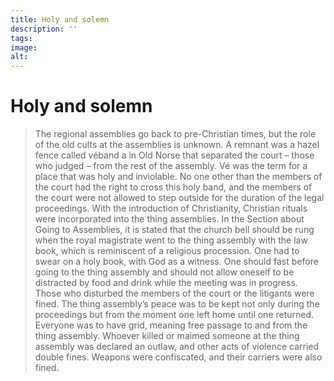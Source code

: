 ```yaml
---
title: Holy and solemn
description: ''
tags:
image: 
alt: 
---
```



# Holy and solemn

<Blockquote
    quote='“And the royal magistrate is to have a great bell rung when he wishes to go to the assembly with a law book .”'
    footer='Section about Going to Assemblies, chapter 3' />

<Spacer height={40}/>
<Container stil="initial side">
    The regional assemblies go back to pre-Christian times, but the role of the old cults at the assemblies is unknown. 
    A remnant was a hazel fence called véband a in Old Norse that separated the court – those who judged – from the rest of the assembly. 
    Vé was the term for a place that was holy and inviolable. 
    No one other than the members of the court had the right to cross this holy band, and the members of the court were not allowed to step outside for the duration of the legal proceedings. 
    With the introduction of Christianity, Christian rituals were incorporated into the thing assemblies. 
    In the Section about Going to Assemblies, it is stated that the church bell should be rung when the royal magistrate went to the thing assembly with the law book, which is reminiscent of a religious procession. 
    One had to swear on a holy book, with God as a witness. 
    One should fast before going to the thing assembly and should not allow oneself to be distracted by food and drink while the meeting was in progress. 
    Those who disturbed the members of the court or the litigants were fined. 
    The thing assembly’s peace was to be kept not only during the proceedings but from the moment one left home until one returned. 
    Everyone was to have grid, meaning free passage to and from the thing assembly. 
    Whoever killed or maimed someone at the thing assembly was declared an outlaw, and other acts of violence carried double fines. 
    Weapons were confiscated, and their carriers were also fined.
</Container>

<Work id="ubb-ms-1550-4" />
<Spacer height={170}/>
